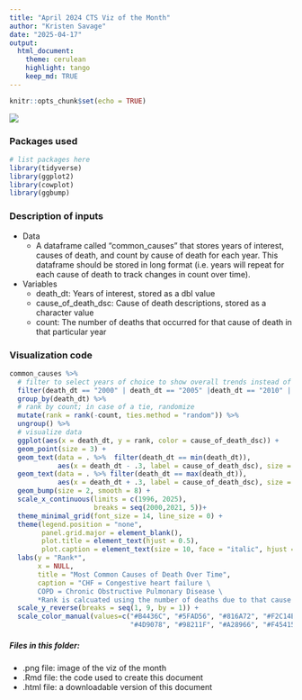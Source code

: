 ```yaml
---
title: "April 2024 CTS Viz of the Month"
author: "Kristen Savage"
date: "2025-04-17"
output:
  html_document:
    theme: cerulean
    highlight: tango
    keep_md: TRUE
---
```


```r
knitr::opts_chunk$set(echo = TRUE)
```

![](cod-over-time.png)

### Packages used
```r
# list packages here
library(tidyverse)
library(ggplot2)
library(cowplot)
library(ggbump)
```

### Description of inputs

* Data
    + A dataframe called "common_causes" that stores years of interest, causes of death, and count by cause of death for each year. This dataframe should be stored in long format (i.e. years will repeat for each cause of death to track changes in count over time).

* Variables
    + death_dt: Years of interest, stored as a dbl value 
    + cause_of_death_dsc: Cause of death descriptions, stored as a character value
    + count: The number of deaths that occurred for that cause of death in that particular year

### Visualization code
```r
common_causes %>% 
  # filter to select years of choice to show overall trends instead of year-by-year changes
  filter(death_dt == "2000" | death_dt == "2005" |death_dt == "2010" | death_dt == "2020" ) %>% 
  group_by(death_dt) %>% 
  # rank by count; in case of a tie, randomize
  mutate(rank = rank(-count, ties.method = "random")) %>% 
  ungroup() %>% 
  # visualize data
  ggplot(aes(x = death_dt, y = rank, color = cause_of_death_dsc)) +
  geom_point(size = 3) +
  geom_text(data = . %>%  filter(death_dt == min(death_dt)),
            aes(x = death_dt - .3, label = cause_of_death_dsc), size = 4, hjust = 1) +
  geom_text(data = . %>% filter(death_dt == max(death_dt)),
            aes(x = death_dt + .3, label = cause_of_death_dsc), size = 4, hjust = 0)+
  geom_bump(size = 2, smooth = 8) +
  scale_x_continuous(limits = c(1996, 2025),
                     breaks = seq(2000,2021, 5))+
  theme_minimal_grid(font_size = 14, line_size = 0) +
  theme(legend.position = "none",
        panel.grid.major = element_blank(),
        plot.title = element_text(hjust = 0.5),
        plot.caption = element_text(size = 10, face = "italic", hjust = 1))+
  labs(y = "Rank*",
       x = NULL,
       title = "Most Common Causes of Death Over Time",
       caption = "CHF = Congestive heart failure \
       COPD = Chronic Obstructive Pulmonary Disease \ 
       *Rank is calcuated using the number of deaths due to that cause in a given year") +
  scale_y_reverse(breaks = seq(1, 9, by = 1)) +
  scale_color_manual(values=c("#B4436C", "#5FAD56", "#816A72", "#F2C14E", 
                              "#4D9078", "#98211F", "#A28966", "#F45415", "#A9B752"))
```

##### Files in this folder:

- .png file: image of the viz of the month
- .Rmd file: the code used to create this document
- .html file: a downloadable version of this document